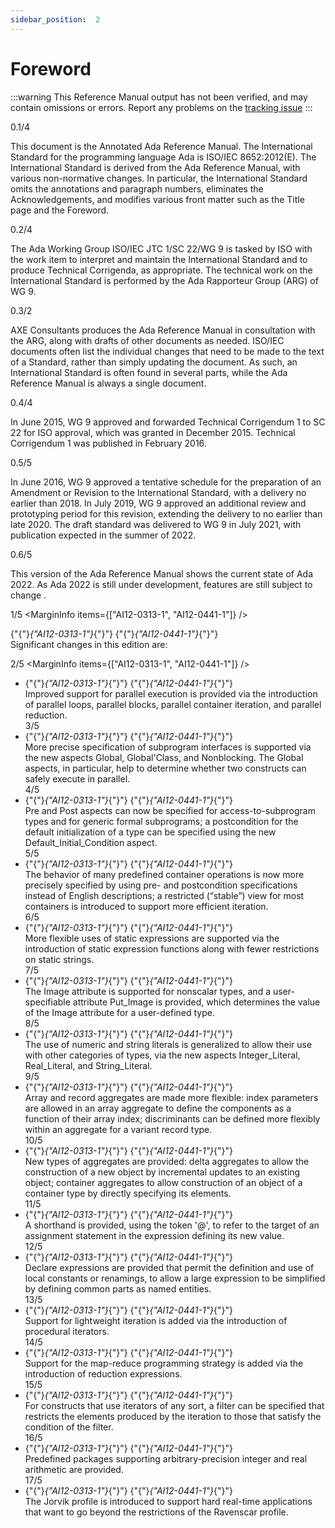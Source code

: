 ```yaml
---
sidebar_position:  2
---
```


# Foreword

:::warning
This Reference Manual output has not been verified,
and may contain omissions or errors.
Report any problems on the [tracking issue](https://github.com/ada-lang-io/ada-lang-io/issues/20)
:::


<MarginText>0.1/4</MarginText>
<p>This document is the Annotated Ada Reference Manual. The International Standard for the programming language Ada is ISO/IEC 8652:2012(E). The International Standard is derived from the Ada Reference Manual, with various non-normative changes. In particular, the International Standard omits the annotations and paragraph numbers, eliminates the Acknowledgements, and modifies various front matter such as the Title page and the Foreword. <br /></p>

<MarginText>0.2/4</MarginText>
<p>The Ada Working Group ISO/IEC JTC 1/SC 22/WG 9 is tasked by ISO with the work item to interpret and maintain the International Standard and to produce Technical Corrigenda, as appropriate. The technical work on the International Standard is performed by the Ada Rapporteur Group (ARG) of WG 9.<br /></p>

<MarginText>0.3/2</MarginText>
<p>AXE Consultants produces the Ada Reference Manual in consultation with the ARG, along with drafts of other documents as needed. ISO/IEC documents often list the individual changes that need to be made to the text of a Standard, rather than simply updating the document. As such, an International Standard is often found in several parts, while the Ada Reference Manual is always a single document.<br /></p>

<MarginText>0.4/4</MarginText>
<p>In June 2015, WG 9 approved and forwarded Technical Corrigendum 1 to SC 22 for ISO approval, which was granted in December 2015. Technical Corrigendum 1 was published in February 2016.<br /></p>

<MarginText>0.5/5</MarginText>
<p>In June 2016, WG 9 approved a tentative schedule for the preparation of an Amendment or Revision to the International Standard, with a delivery no earlier than 2018. In July 2019, WG 9 approved an additional review and prototyping period for this revision, extending the delivery to no earlier than late 2020. The draft standard was delivered to WG 9 in July 2021, with publication expected in the summer of 2022. <br /></p>

<MarginText>0.6/5</MarginText>
<p>This version of the Ada Reference Manual shows the current state of Ada 2022. As Ada 2022 is still under development, features are still subject to change .<br /></p>

<MarginText>1/5</MarginText>
<MarginInfo items={["AI12-0313-1", "AI12-0441-1"]} />
<p>{"{"}<em>{"AI12-0313-1"}</em>{"}"} {"{"}<em>{"AI12-0441-1"}</em>{"}"} <br />Significant changes in this edition are:<br /></p>

<MarginText>2/5</MarginText>
<MarginInfo items={["AI12-0313-1", "AI12-0441-1"]} />
<ul>
<li>{"{"}<em>{"AI12-0313-1"}</em>{"}"} {"{"}<em>{"AI12-0441-1"}</em>{"}"} <br />Improved support for parallel execution is provided via the introduction of parallel loops, parallel blocks, parallel container iteration, and parallel reduction.<br /></li>
<MarginText>3/5</MarginText>
<MarginInfo items={["AI12-0313-1", "AI12-0441-1"]} />
<li>{"{"}<em>{"AI12-0313-1"}</em>{"}"} {"{"}<em>{"AI12-0441-1"}</em>{"}"} <br />More precise specification of subprogram interfaces is supported via the new aspects Global, Global'Class, and Nonblocking. The Global aspects, in particular, help to determine whether two constructs can safely execute in parallel.<br /></li>
<MarginText>4/5</MarginText>
<MarginInfo items={["AI12-0313-1", "AI12-0441-1"]} />
<li>{"{"}<em>{"AI12-0313-1"}</em>{"}"} {"{"}<em>{"AI12-0441-1"}</em>{"}"} <br />Pre and Post aspects can now be specified for access-to-subprogram types and for generic formal subprograms; a postcondition for the default initialization of a type can be specified using the new Default_Initial_Condition aspect.<br /></li>
<MarginText>5/5</MarginText>
<MarginInfo items={["AI12-0313-1", "AI12-0441-1"]} />
<li>{"{"}<em>{"AI12-0313-1"}</em>{"}"} {"{"}<em>{"AI12-0441-1"}</em>{"}"} <br />The behavior of many predefined container operations is now more precisely specified by using pre- and postcondition specifications instead of English descriptions; a restricted (&ldquo;stable&rdquo;) view for most containers is introduced to support more efficient iteration.<br /></li>
<MarginText>6/5</MarginText>
<MarginInfo items={["AI12-0313-1", "AI12-0441-1"]} />
<li>{"{"}<em>{"AI12-0313-1"}</em>{"}"} {"{"}<em>{"AI12-0441-1"}</em>{"}"} <br />More flexible uses of static expressions are supported via the introduction of static expression functions along with fewer restrictions on static strings.<br /></li>
<MarginText>7/5</MarginText>
<MarginInfo items={["AI12-0313-1", "AI12-0441-1"]} />
<li>{"{"}<em>{"AI12-0313-1"}</em>{"}"} {"{"}<em>{"AI12-0441-1"}</em>{"}"} <br />The Image attribute is supported for nonscalar types, and a user-specifiable attribute Put_Image is provided, which determines the value of the Image attribute for a user-defined type.<br /></li>
<MarginText>8/5</MarginText>
<MarginInfo items={["AI12-0313-1", "AI12-0441-1"]} />
<li>{"{"}<em>{"AI12-0313-1"}</em>{"}"} {"{"}<em>{"AI12-0441-1"}</em>{"}"} <br />The use of numeric and string literals is generalized to allow their use with other categories of types, via the new aspects Integer_Literal, Real_Literal, and String_Literal.<br /></li>
<MarginText>9/5</MarginText>
<MarginInfo items={["AI12-0313-1", "AI12-0441-1"]} />
<li>{"{"}<em>{"AI12-0313-1"}</em>{"}"} {"{"}<em>{"AI12-0441-1"}</em>{"}"} <br />Array and record aggregates are made more flexible: index parameters are allowed in an array aggregate to define the components as a function of their array index; discriminants can be defined more flexibly within an aggregate for a variant record type.<br /></li>
<MarginText>10/5</MarginText>
<MarginInfo items={["AI12-0313-1", "AI12-0441-1"]} />
<li>{"{"}<em>{"AI12-0313-1"}</em>{"}"} {"{"}<em>{"AI12-0441-1"}</em>{"}"} <br />New types of aggregates are provided: delta aggregates to allow the construction of a new object by incremental updates to an existing object; container aggregates to allow construction of an object of a container type by directly specifying its elements.<br /></li>
<MarginText>11/5</MarginText>
<MarginInfo items={["AI12-0313-1", "AI12-0441-1"]} />
<li>{"{"}<em>{"AI12-0313-1"}</em>{"}"} {"{"}<em>{"AI12-0441-1"}</em>{"}"} <br />A shorthand is provided, using the token '@', to refer to the target of an assignment statement in the expression defining its new value.<br /></li>
<MarginText>12/5</MarginText>
<MarginInfo items={["AI12-0313-1", "AI12-0441-1"]} />
<li>{"{"}<em>{"AI12-0313-1"}</em>{"}"} {"{"}<em>{"AI12-0441-1"}</em>{"}"} <br />Declare expressions are provided that permit the definition and use of local constants or renamings, to allow a large expression to be simplified by defining common parts as named entities.<br /></li>
<MarginText>13/5</MarginText>
<MarginInfo items={["AI12-0313-1", "AI12-0441-1"]} />
<li>{"{"}<em>{"AI12-0313-1"}</em>{"}"} {"{"}<em>{"AI12-0441-1"}</em>{"}"} <br />Support for lightweight iteration is added via the introduction of procedural iterators.<br /></li>
<MarginText>14/5</MarginText>
<MarginInfo items={["AI12-0313-1", "AI12-0441-1"]} />
<li>{"{"}<em>{"AI12-0313-1"}</em>{"}"} {"{"}<em>{"AI12-0441-1"}</em>{"}"} <br />Support for the map-reduce programming strategy is added via the introduction of reduction expressions.<br /></li>
<MarginText>15/5</MarginText>
<MarginInfo items={["AI12-0313-1", "AI12-0441-1"]} />
<li>{"{"}<em>{"AI12-0313-1"}</em>{"}"} {"{"}<em>{"AI12-0441-1"}</em>{"}"} <br />For constructs that use iterators of any sort, a filter can be specified that restricts the elements produced by the iteration to those that satisfy the condition of the filter.<br /></li>
<MarginText>16/5</MarginText>
<MarginInfo items={["AI12-0313-1", "AI12-0441-1"]} />
<li>{"{"}<em>{"AI12-0313-1"}</em>{"}"} {"{"}<em>{"AI12-0441-1"}</em>{"}"} <br />Predefined packages supporting arbitrary-precision integer and real arithmetic are provided.<br /></li>
<MarginText>17/5</MarginText>
<MarginInfo items={["AI12-0313-1", "AI12-0441-1"]} />
<li>{"{"}<em>{"AI12-0313-1"}</em>{"}"} {"{"}<em>{"AI12-0441-1"}</em>{"}"} <br />The Jorvik profile is introduced to support hard real-time applications that want to go beyond the restrictions of the Ravenscar profile.<br /></li>
</ul>
